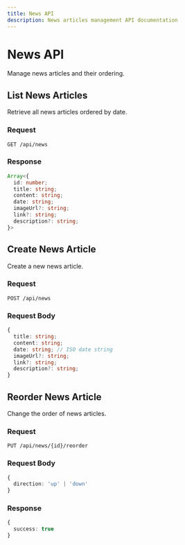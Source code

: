 ```yaml
---
title: News API
description: News articles management API documentation
---
```


# News API

Manage news articles and their ordering.

## List News Articles

Retrieve all news articles ordered by date.

### Request
```http
GET /api/news
```

### Response
```typescript
Array<{
  id: number;
  title: string;
  content: string;
  date: string;
  imageUrl?: string;
  link?: string;
  description?: string;
}>
```

## Create News Article

Create a new news article.

### Request
```http
POST /api/news
```

### Request Body
```typescript
{
  title: string;
  content: string;
  date: string; // ISO date string
  imageUrl?: string;
  link?: string;
  description?: string;
}
```

## Reorder News Article

Change the order of news articles.

### Request
```http
PUT /api/news/{id}/reorder
```

### Request Body
```typescript
{
  direction: 'up' | 'down'
}
```

### Response
```typescript
{
  success: true
} 
